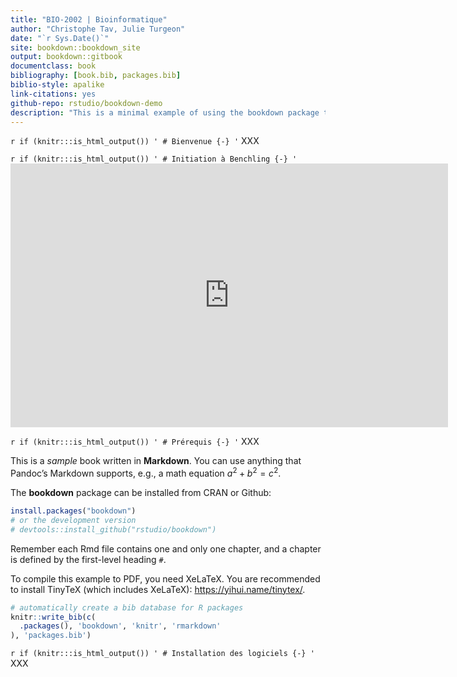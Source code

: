 ```yaml
--- 
title: "BIO-2002 | Bioinformatique"
author: "Christophe Tav, Julie Turgeon"
date: "`r Sys.Date()`"
site: bookdown::bookdown_site
output: bookdown::gitbook
documentclass: book
bibliography: [book.bib, packages.bib]
biblio-style: apalike
link-citations: yes
github-repo: rstudio/bookdown-demo
description: "This is a minimal example of using the bookdown package to write a book. The output format for this example is bookdown::gitbook."
---
```

`r if (knitr:::is_html_output()) '
# Bienvenue {-}
'`
XXX

`r if (knitr:::is_html_output()) '
# Initiation à Benchling {-}
'`
<iframe src="https://docs.google.com/presentation/d/e/2PACX-1vRONlzNNa7-xKK148930KdestGFdAdnW8mK9aMx9jmtdjjEFFi7hgrGNtroDveP6w/embed?start=false&loop=false&delayms=2000" frameborder="0" width="700" height="422" allowfullscreen="true" mozallowfullscreen="true" webkitallowfullscreen="true"></iframe>

`r if (knitr:::is_html_output()) '
# Prérequis {-}
'`
XXX

This is a _sample_ book written in **Markdown**. You can use anything that Pandoc's Markdown supports, e.g., a math equation $a^2 + b^2 = c^2$.

The **bookdown** package can be installed from CRAN or Github:

```r
install.packages("bookdown")
# or the development version
# devtools::install_github("rstudio/bookdown")
```

Remember each Rmd file contains one and only one chapter, and a chapter is defined by the first-level heading `#`.

To compile this example to PDF, you need XeLaTeX. You are recommended to install TinyTeX (which includes XeLaTeX): <https://yihui.name/tinytex/>.

```r
# automatically create a bib database for R packages
knitr::write_bib(c(
  .packages(), 'bookdown', 'knitr', 'rmarkdown'
), 'packages.bib')
```

`r if (knitr:::is_html_output()) '
# Installation des logiciels {-}
'`
XXX
